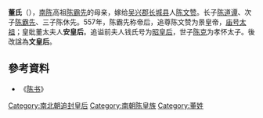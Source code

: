 '''董氏'''（{{bd|？||？|catIdx=D}}），[[南陈|南陈]]高祖[[陈霸先|陈霸先]]的母亲，嫁给[[吴兴郡|吴兴郡]][[长城县|长城县]]人[[陈文赞|陈文赞]]。长子[[陈道谭|陈道谭]]、次子[[陈霸先|陈霸先]]、三子陈休先。557年，陈霸先称帝后，追尊陈文赞为景皇帝，[[庙号|庙号]][[太祖|太祖]]；皇妣董太夫人'''安皇后'''。追谥前夫人钱氏号为[[昭皇后|昭皇后]]，世子[[陈克|陈克]]为孝怀太子。後改諡為'''文皇后'''。

==參考資料==
*《[[陈书|陈书]]》

{{南朝皇后}}

[[Category:南北朝追封皇后|Category:南北朝追封皇后]]
[[Category:南朝陈皇族|Category:南朝陈皇族]]
[[Category:董姓|Category:董姓]]